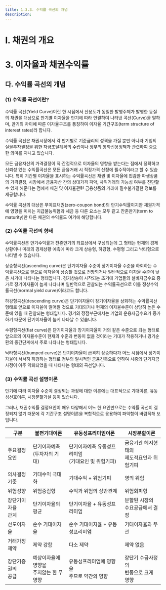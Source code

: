 ```yaml
---
title: 1.3.3. 수익률 곡선의 개념
description: 
---
```


# Ⅰ. 채권의 개요
# 3. 이자율과 채권수익률

## 다. 수익률 곡선의 개념

### (1) 수익률 곡선이란?

수익률 곡선(Yield Curve)이란 한 시점에서 신용도가 동일한 발행주체가 발행한 동질의 채권을 대상으로 만기별 이자율을 만기에 따라 연결하여 나타낸 곡선(Curve)을 말하며, 만기의 차이에 따른 이자율구조를 통칭하여 이자율 기간구조(term structure of interest rates)라 합니다.

수익률 곡선은 채권시장에서 각 만기별로 기준금리의 성격을 가질 뿐만 아니라 기업의 실물투자결정을 위한 자금조달계획의 수립이나 정부의 통화신용정책과 관련하여 중요한 의미를 지니고 있습니다.

모든 금융자산의 가격결정이 직·간접적으로 이자율의 영향을 받는다는 점에서 정확하고 신뢰성 있는 수익률곡선은 모든 금융거래 시 적정가격 산정에 필수적이라고 할 수 있습니다. 특히 기간별 이자율을 표시하는 수익률곡선은 채권 및 이자율에 민감한 파생상품의 가격결정, 시장에서 금융자산 간의 상대가격 파악, 차익거래의 가능성 여부를 진단할 수 있게 해준다는 점에서 채권 및 이자율관련 금융상품의 거래에 필수불가결한 정보를 제공합니다.

수익률 곡선의 대상은 무이표채권(zero-coupon bond)의 만기수익률이지만 채권가격에 영향을 미치는 지급불능위험과 세금 등 다른 요소는 모두 같고 잔존만기(term to maturity)만 다른 채권의 수익률도 여기에 해당합니다.

### (2) 수익률 곡선의 형태

수익률곡선은 만기수익률과 잔존만기의 좌표상에서 구성되는데 그 형태는 현재의 경제상황이나 미래의 경제상황 예측에 따라 크게 상승형, 하강형, 수평형 그리고 낙타형으로 나타낼 수 있습니다.

상승형곡선(ascending curve)은 단기이자율 수준이 장기이자율 수준을 하회하는 수익률곡선으로 앞으로 이자율이 상승할 것으로 전망되거나 일반적으로 이자율 수준이 낮은 시기에 나타나는 형태입니다. 경기상승이 시작되는 초기에 기업들의 설비자금수요 증가로 장기이자율이 높게 나타나며 일반적으로 관찰되는 수익률곡선으로 이를 정상수익률곡선(normal yield curve)이라고도 합니다.

하강형곡선(descending curve)은 단기이자율이 장기이자율을 상회하는 수익률곡선 형태로 앞으로 이자율이 떨어질 것으로 기대되거나 현재의 이자율수준이 상당히 높은 수준에 있을 때 관찰되는 형태입니다. 경기의 정점부근에서는 기업의 운용자금수요가 증가하기 때문에 단기이자율이 높게 나타날 수 있습니다.

<Card title="<상승형곡선과 하강형곡선>">
<GCenterImg src="/bm/133_1_pic.jpg" width="500"/>
</Card>

수평형곡선(flat curve)은 단기이자율과 장기이자율이 거의 같은 수준으로 되는 형태로 앞으로의 이자율수준이 현재의 수준과 변동이 없을 것이라는 기대가 작용하거나 경기순환의 중간단계에서 주로 나타나는 형태입니다.

낙타형곡선(humped curve)은 단기이자율이 급격히 상승하다가 어느 시점에서 장기이자율이 서서히 하강하는 형태로 정부의 일시적인 금융긴축으로 인하여 시중의 단기자금 사정이 아주 악화되었을 때 나타나는 형태의 곡선입니다.

<Card title="<수평형곡선과 낙타형곡선>">
<GCenterImg src="/bm/133_2_pic.jpg" width="500"/>
</Card>

### (3) 수익률 곡선 설명이론

만기에 따라 이자율 수준이 결정되는 과정에 대한 이론에는 대표적으로 기대이론, 유동성선호이론, 시장분할가설 등이 있습니다.

그러나, 채권수익률 결정요인이 매우 다양해서 어느 한 요인만으로는 수익률 곡선이 결정되지 않기 때문에 각 기간구조 설명이론을 복합적으로 응용하여 파악함이 바람직해 보입니다.

<Card title="<수익률 곡선 설명이론>">

|구분|불편기대이론|유동성프리미엄이론|시장분할이론
|--|--|--|--|
|주요결정요인|단기이자예측<br/>(투자자의 기대)|단기이자예측 유동성프리미엄<br/>(기대요인 및 위험기피)|금융기관 헤지형태의<br/>제도적요인과 위험기피|
|의사결정기준|기대수익 극대화|기대수익 + 위험기피|영의 위험|
|위험성향|위험중립형|수익과 위험의 상반관계|위험회피형|
|장단기이자율<br/>관계|단기이자율의 평균|단기이자율 + 유동성프리미엄|분할된 시장의<br/>수요공급에서 결정|
|선도이자율|순수 기대이자율|순수 기대이자율 + 유동성프리미엄|기대이자율과 무관|
|거래가정제약|제약 강함|다소 제약|제약 없음|
|장단기증권의<br/>공급|예상이자율에 영향을<br/>주지않는 한 무영향|유동성프리미엄에 영향을<br/>주므로 약간의 영향|장단기 수급사정의<br/>변동으로 크게 영향|

</Card>
